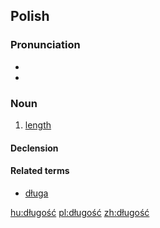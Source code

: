 ==Polish==

===Pronunciation===
* {{audio|Pl-długość.ogg|audio}}
* {{IPA|[ˈdwugɔɕt͡ɕ]|lang=pl}}

===Noun===
{{infl|pl|noun|g=f}}

# [[length]]

====Declension====
{{pl-decl-noun-ść|długoś}}

====Related terms====
* [[długa]]

[[hu:długość]]
[[pl:długość]]
[[zh:długość]]